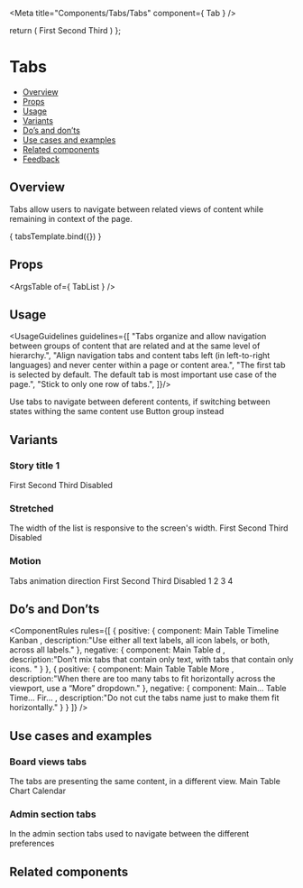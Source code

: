 
<Meta
  title="Components/Tabs/Tabs"
  component={ Tab }
/>

<!--- Component template -->

  return (
    <TabsContext activeTabId={1}>
      <TabList >
        <Tab>First</Tab>
        <Tab>Second</Tab>
        <Tab>Third</Tab>
      </TabList>
      <TabPanels>
        <TabPanel></TabPanel>
        <TabPanel></TabPanel>
        <TabPanel></TabPanel>
      </TabPanels>
    </TabsContext>
  )
};

<!--- Component documentation -->

# Tabs
- [Overview](#overview)
- [Props](#props)
- [Usage](#usage)
- [Variants](#variants)
- [Do’s and don’ts](#dos-and-donts)
- [Use cases and examples](#use-cases-and-examples)
- [Related components](#related-components)
- [Feedback](#feedback)

## Overview
Tabs allow users to navigate between related views of content while remaining in context of the page.

<Canvas>
  <Story name="Overview"
         args={ {prop1: "prop's default value", prop2: "prop's default value"} }>
    { tabsTemplate.bind({}) }
  </Story>
</Canvas>

## Props
<ArgsTable of={ TabList } />

## Usage
<UsageGuidelines guidelines={[
  "Tabs organize and allow navigation between groups of content that are related and at the same level of hierarchy.",
  "Align navigation tabs and content tabs left (in left-to-right languages) and never center within a page or content area.",
  "The first tab is selected by default. The default tab is most important use case of the page.",
  "Stick to only one row of tabs.",
]}/>

<Tip>Use tabs to navigate between deferent contents, if switching between states withing the same 
content use Button group instead</Tip>

## Variants
### Story title 1
<Canvas>
  <Story name="States">
    <TabsContext activeTabId={1}>
      <TabList >
        <Tab>First</Tab>
        <Tab>Second</Tab>
        <Tab>Third</Tab>
        <Tab>Disabled</Tab>
      </TabList>
      <TabPanels>
        <TabPanel></TabPanel>
        <TabPanel></TabPanel>
        <TabPanel></TabPanel>
        <TabPanel></TabPanel>
      </TabPanels>
    </TabsContext>
  </Story>
</Canvas>

### Stretched
The width of the list is responsive to the screen's width.
<Canvas>
  <Story name="Stretched">
    <TabsContext className="a">
      <TabList>
        <Tab>First</Tab>
        <Tab>Second</Tab>
        <Tab>Third</Tab>
        <Tab disabled >Disabled</Tab>
      </TabList>
    </TabsContext>
  </Story>
</Canvas>

### Motion
Tabs animation direction
<Canvas>
  <Story name="Motion">
    <TabsContext activeTabId={2}>
      <TabList >
        <Tab>First</Tab>
        <Tab>Second</Tab>
        <Tab>Third</Tab>
        <Tab disabled>Disabled</Tab>
      </TabList>
      <TabPanels animationDirection="ltr">
        <TabPanel>1</TabPanel>
        <TabPanel>2</TabPanel>
        <TabPanel>3</TabPanel>
        <TabPanel>4</TabPanel>
      </TabPanels>
    </TabsContext>
  </Story>
</Canvas>

## Do’s and Don’ts
<ComponentRules
  rules={[
    {
      positive: {
        component:
          <DialogContentContainer className="spacing">
            <TabList>
              <Tab icon={NewTab}>Main Table</Tab>
              <Tab icon={Gantt}>Timeline</Tab>
              <Tab icon={Status}>Kanban</Tab>
            </TabList>
          </DialogContentContainer>,
        description:"Use either all text labels, all icon labels, or both, across all labels."
      },
      negative: {
        component:
          <DialogContentContainer className="spacing">
            <TabList>
              <Tab>Main Table</Tab>
              <Tab icon={Gantt}>d</Tab>
            </TabList>
          </DialogContentContainer>,
        description:"Don’t mix tabs that contain only text, with tabs that contain only icons. "
      }
    },
    {
      positive: {
        component:
        <DialogContentContainer className="spacing">
            <TabList>
              <Tab icon={NewTab}>Main Table</Tab>
              <Tab icon={Table}>Table</Tab>
              <Tab icon={NavigationChevronDown} iconSide="right">More</Tab>
            </TabList>
          </DialogContentContainer>,
        description:"When there are too many tabs to fit horizontally across the viewport, use a “More” dropdown."
      },
      negative: {
        component:
        <DialogContentContainer className="spacing">
            <TabList>
              <Tab>Main...</Tab>
              <Tab>Table</Tab>
              <Tab>Time...</Tab>
              <Tab>Fir...</Tab>
            </TabList>
          </DialogContentContainer>,
        description:"Do not cut the tabs name just to make them fit horizontally."
      }
    }
  ]}
/>

## Use cases and examples
### Board views tabs
The tabs are presenting the same content, in a different view. 
<Canvas>
  <Story name="Board views tabs">
    <TabList>
      <Tab icon={Table}>Main Table</Tab>
      <Tab icon={Chart}>Chart</Tab>
      <Tab icon={Calendar}>Calendar</Tab>
    </TabList>
  </Story>
</Canvas>

### Admin section tabs 
In the admin section tabs used to navigate between the different preferences
<Canvas>
  <Story name="Admin section tabs">
    <Tab />
    <Tab />
  </Story>
</Canvas>

## Related components
<RelatedComponents componentsNames={[]} />
